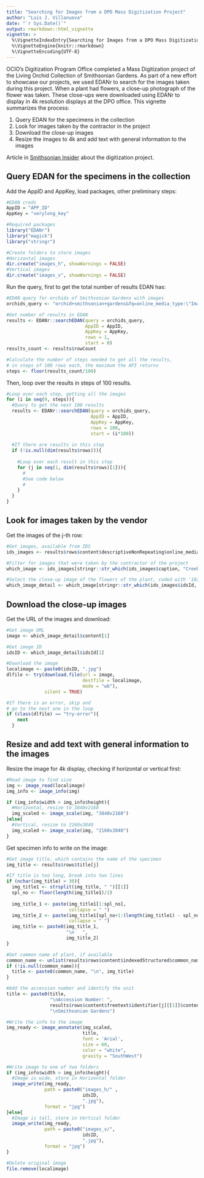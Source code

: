 ```yaml
---
title: "Searching for Images from a DPO Mass Digitization Project"
author: "Luis J. Villanueva"
date: "`r Sys.Date()`"
output: rmarkdown::html_vignette
vignette: >
  %\VignetteIndexEntry{Searching for Images from a DPO Mass Digitization Project}
  %\VignetteEngine{knitr::rmarkdown}
  %\VignetteEncoding{UTF-8}
---
```


OCIO's Digitization Program Office completed a Mass Digitization project of the Living Orchid Collection of Smithsonian Gardens. As part of a new effort to showcase our projects, we used EDANr to search for the images taken during this project. When a plant had flowers, a close-up photograph of the flower was taken. These close-ups were downloaded using EDANr to display in 4k resolution displays at the DPO office. This vignette summarizes the process:

1. Query EDAN for the specimens in the collection
1. Look for images taken by the contractor in the project
1. Download the close-up images
1. Resize the images to 4k and add text with general information to the images

Article in [Smithsonian Insider](https://insider.si.edu/2018/08/see-thousands-of-orchids-in-incredible-detail-in-the-smithsonians-newly-digitized-collection/) about the digitization project. 

## Query EDAN for the specimens in the collection

Add the AppID and AppKey, load packages, other preliminary steps:

```r
#EDAN creds
AppID = "APP_ID"
AppKey = "verylong_key"

#Required packages
library("EDANr")
library("magick")
library("stringr")

#Create folders to store images
#Horizontal images
dir.create("images_h", showWarnings = FALSE)
#Vertical images
dir.create("images_v", showWarnings = FALSE)
```

Run the query, first to get the total number of results EDAN has:

```r
#EDAN query for orchids of Smithsonian Gardens with images
orchids_query <- "orchid+smithsonian+gardens&fq=online_media_type:\"Images\""

#Get number of results in EDAN
results <- EDANr::searchEDAN(query = orchids_query, 
                             AppID = AppID, 
                             AppKey = AppKey, 
                             rows = 1, 
                             start = 0)
results_count <- results$rowCount

#Calculate the number of steps needed to get all the results,
# in steps of 100 rows each, the maximum the API returns
steps <- floor(results_count/100)
```

Then, loop over the results in steps of 100 results. 

```r
#Loop over each step, getting all the images
for (i in seq(0, steps)){
  #Query to get the next 100 results
  results <- EDANr::searchEDAN(query = orchids_query, 
                               AppID = AppID, 
                               AppKey = AppKey, 
                               rows = 100, 
                               start = (i*100))
  
  #If there are results in this step
  if (!is.null(dim(results$rows))){
    
    #Loop over each result in this step
    for (j in seq(1, dim(results$rows)[1])){
      #
      #See code below
      #
    }
  }
}
```

## Look for images taken by the vendor

Get the images of the j-th row:

```r
#Get images, available from IDS
ids_images <- results$rows$content$descriptiveNonRepeating$online_media$media[j][[1]]

#Filter for images that were taken by the contractor of the project
which_image <- ids_images[stringr::str_which(ids_images$caption, "Creekside Digital"),]

#Select the close-up image of the flowers of the plant, coded with '102' in the filename
which_image_detail <- which_image[stringr::str_which(ids_images$idsId, "102"),]
```

## Download the close-up images

Get the URL of the images and download:

```r
#Get image URL
image <- which_image_detail$content[1]

#Get image ID
idsID <- which_image_detail$idsId[1]

#Download the image
localimage <- paste0(idsID, ".jpg")
dlfile <- try(download.file(url = image, 
                            destfile = localimage, 
                            mode = "wb"), 
              silent = TRUE)

#If there is an error, skip and
# go to the next one in the loop
if (class(dlfile) == "try-error"){
    next
  }
```

## Resize and add text with general information to the images

Resize the image for 4k display, checking if horizontal or vertical first:

```r
#Read image to find size
img <- image_read(localimage)
img_info <- image_info(img)

if (img_info$width > img_info$height){
  #Horizontal, resize to 3840x2160
  img_scaled <- image_scale(img, "3840x2160")
}else{
  #Vertical, resize to 2160x3840
  img_scaled <- image_scale(img, "2160x3840")
}
```

Get specimen info to write on the image:

```r
#Get image title, which contains the name of the specimen
img_title <- results$rows$title[j]

#If title is too long, break into two lines
if (nchar(img_title) > 30){
  img_title1 <- strsplit(img_title, " ")[[1]]
  spl_no <- floor(length(img_title1)/2)
  
  img_title_1 <- paste(img_title1[1:spl_no], 
                       collapse = " ")
  img_title_2 <- paste(img_title1[spl_no+1:(length(img_title1) - spl_no)], 
                       collapse = " ")
  img_title <- paste0(img_title_1, 
                      "\n   ", 
                      img_title_2)
}

#Get common name of plant, if available
common_name <- unlist(results$rows$content$indexedStructured$common_name[j])[[1]]
if (!is.null(common_name)){
  title <- paste0(common_name, "\n", img_title)
}

#Add the accession number and identify the unit
title <- paste0(title, 
                "\nAccession Number: ", 
                results$rows$content$freetext$identifier[j][[1]]$content, 
                "\nSmithsonian Gardens")

#Write the info to the image
img_ready <- image_annotate(img_scaled, 
                            title, 
                            font = 'Arial', 
                            size = 60, 
                            color = "white", 
                            gravity = "SouthWest")

#Write image to one of two folders
if (img_info$width > img_info$height){
  #Image is wide, store in Horizontal folder
  image_write(img_ready, 
              path = paste0("images_h/" , 
                            idsID, 
                            ".jpg"), 
              format = "jpg")
}else{
  #Image is tall, store in Vertical folder
  image_write(img_ready, 
              path = paste0("images_v/",
                            idsID, 
                            ".jpg"), 
              format = "jpg")
}

#Delete original image
file.remove(localimage)
```
